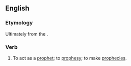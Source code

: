 ==English==

===Etymology===
Ultimately from the {{der|en|grc|προφητίζω||to prophesy}}.

===Verb===
{{en-verb}}

# To act as a [[prophet]]; to [[prophesy]]; to make [[prophecy|prophecies]].